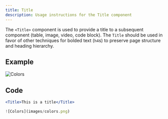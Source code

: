 ```yaml
---
title: Title
description: Usage instructions for the Title component
---
```


<PageDescription>

The `<Title>` component is used to provide a title to a subsequent component (table, image, video, code block). The `Title` should be used in favor of other techniques for bolded text (`h4`s) to preserve page structure and heading hierarchy.

</PageDescription>

## Example

<Title>This is a title</Title>

![Colors](images/colors.png)


## Code

```jsx path=components/Title/Title.js src=https://github.com/carbon-design-system/gatsby-theme-carbon/tree/master/packages/gatsby-theme-carbon/src/components/Title
<Title>This is a title</Title>

![Colors](images/colors.png)
```
